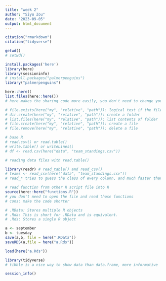 ```yaml
---
title: "week 2"
author: "Siyu Zou"
date: "2023-09-05"
output: html_document
---
```


```r
citation("rmarkdown")
citation("tidyverse") 
```

```r
getwd()
# setwd()

install.packages('here')
library(here)
library(sessioninfo)
# install.packages("palmerpenguins")
library("palmerpenguins")
```

```r
here::here()
list.files(here::here())
# here makes the sharing code more easily, you don't need to change your dictionary

# file.exists(here("my", "relative", "path")): logical test if the file exists
# dir.create(here("my", "relative", "path")): create a folder
# list.files(here("my", "relative", "path")): list contents of folder
# file.create(here("my", "relative", "path")): create a file
# file.remove(here("my", "relative", "path")): delete a file
```

```r
# base R
# read.csv() or read.table()
# write.table() or writeLines()
# df <- read.csv(here("data", "team_standings.csv"))

# reading data files with read.table()

library(readr) # read_table() and read_csv()
# teams <- read_csv(here("data", "team_standings.csv")) 
# read_* tries to guess the class of every column, and much faster than base R (read.*)

```

```r
# read function from other R script file into R
source(here::here("functions.R"))  
# you don't need to open the file and read those functions 
# cons: make the code shorter
```

```r
# .RData: Stores multiple R objects
# .Rda: This is short for .RData and is equivalent.
# .Rds: Stores a single R object

a <- september
b <- tuesday
save(a,b, file = here(".RData"))
saveRDS(a,file = here("a.Rds"))

load(here("a.Rds"))
```

```r
library(tidyverse)
# tibble is a nice way to show data than data.frame, more informative


```


```r
session_info()

```

